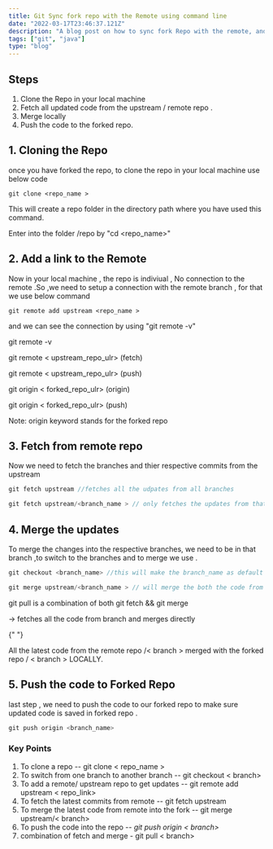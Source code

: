 ```yaml
---
title: Git Sync fork repo with the Remote using command line
date: "2022-03-17T23:46:37.121Z"
description: "A blog post on how to sync fork Repo with the remote, and get the know the commands in details."
tags: ["git", "java"]
type: "blog"
---
```


## Steps

1.  Clone the Repo in your local machine
2.  Fetch all updated code from the upstream / remote repo .
3.  Merge locally
4.  Push the code to the forked repo.

## 1. Cloning the Repo

once you have forked the repo, to clone the repo in your local machine use below code

```git file=terminal
git clone <repo_name >
```

This will create a repo folder in the directory path where you have used this command.

Enter into the folder /repo by "cd <repo_name>"

## 2. Add a link to the Remote

Now in your local machine , the repo is indiviual , No connection to the remote .So ,we need to setup a connection with the remote branch , for that we use below command

```git file=terminal
git remote add upstream <repo_name >
```

and we can see the connection by using "git remote -v"

<Accordation heading="Using git remote -v">
git remote -v

git remote < upstream_repo_ulr> (fetch)

git remote < upstream_repo_ulr> (push)

git origin < forked_repo_ulr> (origin)

git origin < forked_repo_ulr> (push)

Note: origin keyword stands for the forked repo

</Accordation >

## 3. Fetch from remote repo

Now we need to fetch the branches and thier respective commits from the upstream

```js file=terminal
git fetch upstream //fetches all the udpates from all branches

git fetch upstream/<branch_name > // only fetches the updates from that branch
```

## 4. Merge the updates

To merge the changes into the respective branches, we need to be in that branch ,to switch to the branches and to merge we use .

```js file=terminal
git checkout <branch_name> //this will make the branch_name as default branch in local

git merge upstream/<branch_name > // will merge the both the code from the branch
```

<Callouts name="info">
  git pull is a combination of both git fetch && git merge
  <p>-> fetches all the code from branch and merges directly</p>{" "}
</Callouts>

All the latest code from the remote repo /< branch > merged with the forked repo / < branch > LOCALLY.

## 5. Push the code to Forked Repo

last step , we need to push the code to our forked repo to make sure updated code is saved in forked repo .

```js file=terminal
git push origin <branch_name>
```

### Key Points

1. To clone a repo -- git clone < repo_name >
2. To switch from one branch to another branch -- git checkout < branch>
3. To add a remote/ upstream repo to get updates -- git remote add upstream < repo_link>
4. To fetch the latest commits from remote -- git fetch upstream
5. To merge the latest code from remote into the fork -- git merge upstream/< branch>
6. To push the code into the repo -- <i>git push origin < branch></i>
7. combination of fetch and merge - git pull < branch>
